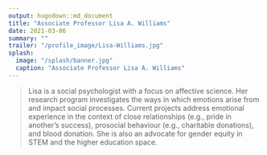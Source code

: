 ```yaml
---
output: hugodown::md_document
title: "Associate Professor Lisa A. Williams"
date: 2021-03-06
summary: ""
trailer: "/profile_image/Lisa-Williams.jpg"
splash:
  image: "/splash/banner.jpg"
  caption: "Associate Professor Lisa A. Williams"
---
```


> Lisa is a social psychologist with a focus on affective science. Her research program investigates the ways in which emotions arise from and impact social processes. Current projects address emotional experience in the context of close relationships (e.g., pride in another's success), prosocial behaviour (e.g., charitable donations), and blood donation. She is also an advocate for gender equity in STEM and the higher education space.
